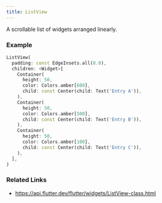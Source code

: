```yaml
---
title: ListView
---
```


A scrollable list of widgets arranged linearly.

### Example

```dart liveslice=ListView
ListView(
  padding: const EdgeInsets.all(8.0),
  children: <Widget>[
    Container(
      height: 50,
      color: Colors.amber[600],
      child: const Center(child: Text('Entry A')),
    ),
    Container(
      height: 50,
      color: Colors.amber[500],
      child: const Center(child: Text('Entry B')),
    ),
    Container(
      height: 50,
      color: Colors.amber[100],
      child: const Center(child: Text('Entry C')),
    ),
  ],
)
```

### Related Links
- https://api.flutter.dev/flutter/widgets/ListView-class.html
